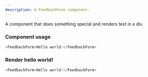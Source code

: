 ```yaml
---
description: A FeedbackForm component.
---
```



A component that does something special and renders text in a div.

### Component usage
```js
<FeedbackForm>Hello world!</FeedbackForm>
```

### Render hello world!

```js live
<FeedbackForm>Hello world!</FeedbackForm>
```

